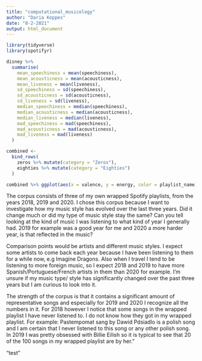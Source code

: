 ```yaml
---
title: "computational_musicology"
author: "Daria Koppes"
date: "8-2-2021"
output: html_document
---
```


```r
library(tidyverse)
library(spotifyr)
```
```r

disney %>%
  summarise(
    mean_speechiness = mean(speechiness),
    mean_acousticness = mean(acousticness),
    mean_liveness = mean(liveness),
    sd_speechiness = sd(speechiness),
    sd_acousticness = sd(acousticness),
    sd_liveness = sd(liveness),
    median_speechiness = median(speechiness),
    median_acousticness = median(acousticness),
    median_liveness = median(liveness),
    mad_speechiness = mad(speechiness),
    mad_acousticness = mad(acousticness),
    mad_liveness = mad(liveness)
  )
```

```r

combined <-
  bind_rows(
    zeros %>% mutate(category = "Zeros"),
    eighties %>% mutate(category = "Eighties")
  )
```
```r
combined %>% ggplot(aes(x = valence, y = energy, color = playlist_name)) + geom_point()
```

The corpus consists of three of my own wrapped Spotify playlists, from the years 2018, 2019 and 2020. I chose this corpus because I want to investigate how my music style has evolved over the last three years. Did it change much or did my type of music style stay the same? Can you tell looking at the kind of music I was listening to what kind of year I generally had. 2019 for example was a good year for me and 2020 a more harder year, is that reflected in the music? 

Comparison points would be artists and different music styles. I expect some artists to come back each year because I have been listening to them for a while now, e.g Imagine Dragons. Also when I travel I tend to be listening to more foreign music, so I expect 2018 and 2019 to have more Spanish/Portuguese/French artists in them than 2020 for example. I’m unsure if my music type/ style has significantly changed over the past three years but I am curious to look into it. 

The strength of the corpus is that it contains a significant amount of representative songs and especially for 2019 and 2020 I recognize all the numbers in it. For 2018 however I notice that some songs in the wrapped playlist I have never listened to. I do not know how they got in my wrapped playlist. For example: Pastempomat sang by Dawid Pdsiadlo is a polish song and I am certain that I never listened to this song or any other polish song. In 2019 I was pretty obsessed with Billie Eilish so it is typical to see that 20 of the 100 songs in my wrapped playlist are by her."

"test"
